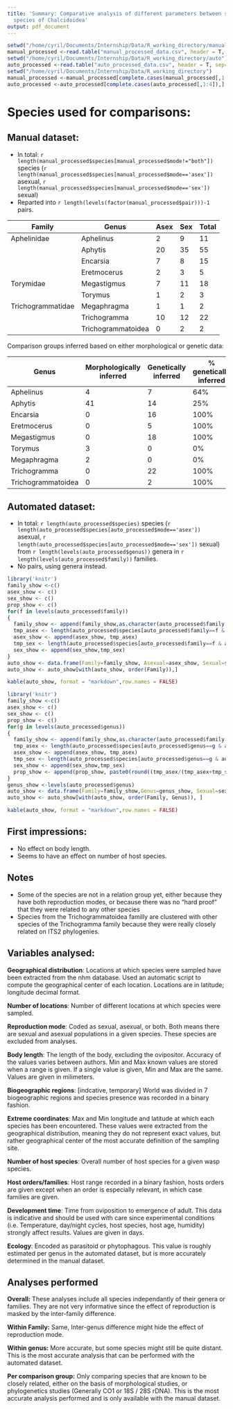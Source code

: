 ```yaml
---
title: 'Summary: Comparative analysis of different parameters between sexual and asexual
  species of Chalcidoidea'
output: pdf_document
---
```


```r
setwd("/home/cyril/Documents/Internship/Data/R_working_directory/manual")
manual_processed <-read.table("manual_processed_data.csv", header = T, sep= ",")
setwd("/home/cyril/Documents/Internship/Data/R_working_directory/auto")
auto_processed <-read.table("auto_processed_data.csv", header = T, sep= ",")
setwd("/home/cyril/Documents/Internship/Data/R_working_directory")
manual_processed <-manual_processed[complete.cases(manual_processed[,1:4]),]
auto_processed <-auto_processed[complete.cases(auto_processed[,1:4]),]
```



# Species used for comparisons:

## Manual dataset:

* In total: `r length(manual_processed$species[manual_processed$mode!="both"])` species (`r length(manual_processed$species[manual_processed$mode=='asex'])` asexual, `r length(manual_processed$species[manual_processed$mode=='sex'])` sexual)
* Reparted into `r length(levels(factor(manual_processed$pair)))-1` pairs.

Family|Genus|Asex|Sex|Total
------|-----|----------|----|----
Aphelinidae|Aphelinus|2|9|11
||Aphytis|20|35|55
||Encarsia|7|8|15
||Eretmocerus|2|3|5
Torymidae|Megastigmus|7|11|18
||Torymus|1|2|3
Trichogrammatidae|Megaphragma|1|1|2
||Trichogramma|10|12|22
||Trichogrammatoidea|0|2|2

Comparison groups inferred based on either morphological or genetic data:

Genus|Morphologically inferred|Genetically inferred|% genetically inferred
-----|------------------------|--------------------|----------------------
Aphelinus|4|7|64%
Aphytis|41|14|25%
Encarsia|0|16|100%
Eretmocerus|0|5|100%
Megastigmus|0|18|100%
Torymus|3|0|0%
Megaphragma|2|0|0%
Trichogramma|0|22|100%
Trichogrammatoidea|0|2|100%



## Automated dataset:

* In total: `r length(auto_processed$species)` species (`r length(auto_processed$species[auto_processed$mode=='asex'])` asexual, `r length(auto_processed$species[auto_processed$mode=='sex'])` sexual) from `r length(levels(auto_processed$genus))` genera in `r length(levels(auto_processed$family))` families.
* No pairs, using genera instead.

\newpage

```r
library('knitr')
family_show <-c()
asex_show <- c()
sex_show <- c()
prop_show <- c()
for(f in levels(auto_processed$family))
{
  family_show <- append(family_show,as.character(auto_processed$family[auto_processed$family==f][1]))
  tmp_asex <- length(auto_processed$species[auto_processed$family==f & auto_processed$mode=="asex"])
  asex_show <- append(asex_show, tmp_asex)
  tmp_sex <- length(auto_processed$species[auto_processed$family==f & auto_processed$mode=="sex"])
  sex_show <- append(sex_show,tmp_sex)
}
auto_show <- data.frame(Family=family_show, Asexual=asex_show, Sexual=sex_show, Total=asex_show+sex_show)
auto_show <- auto_show[with(auto_show, order(Family)),]

kable(auto_show, format = "markdown",row.names = FALSE)

```

```r
library('knitr')
family_show <-c()
asex_show <- c()
sex_show <- c()
prop_show <- c()
for(g in levels(auto_processed$genus))
{
  family_show <- append(family_show,as.character(auto_processed$family[auto_processed$genus==g][1]))
  tmp_asex <- length(auto_processed$species[auto_processed$genus==g & auto_processed$mode=="asex"])
  asex_show <- append(asex_show, tmp_asex)
  tmp_sex <- length(auto_processed$species[auto_processed$genus==g & auto_processed$mode=="sex"])
  sex_show <- append(sex_show,tmp_sex)
  prop_show <- append(prop_show, paste0(round((tmp_asex/(tmp_asex+tmp_sex))*100,2),"%"))
}
genus_show <-levels(auto_processed$genus)
auto_show <- data.frame(Family=family_show,Genus=genus_show, Sexual=sex_show, Asexual=asex_show, "Percentage of asexuals" = prop_show)
auto_show <- auto_show[with(auto_show, order(Family, Genus)), ]

kable(auto_show, format = "markdown",row.names = FALSE)

```

## First impressions:
* No effect on body length.
* Seems to have an effect on number of host species.

## Notes
* Some of the species are not in a relation group yet, either because they have both reproduction modes, or because there was no "hard proof" that they were related to any other species
* Species from the Trichogrammatoidea familly are clustered with other species of the Trichogramma family because they were really closely related on ITS2 phylogenies.

## Variables analysed:

__Geographical distribution__: Locations at which species were sampled have been extracted from the nhm database. Used an automatic script to compute the geographical center of each location.  Locations are in latitude; longitude decimal format.

__Number of locations__: Number of different locations at which species were sampled.

__Reproduction mode__: Coded as sexual, asexual, or both. Both means there are sexual and asexual populations in a given species. These species are excluded from analyses.

__Body length__: The length of the body, excluding the ovipositor. Accuracy of the values varies between authors. Min and Max known values are stored when a range is given. If a single value is given, Min and Max are the same. Values are given in milimeters.

__Biogeographic regions__: [indcative, temporary] World was divided in 7 biogeographic regions and species presence was recorded in a binary fashion.

__Extreme coordinates__: Max and Min longitude and latitude at which each species has been encountered. These values were extracted from the geographical distribution, meaning they do not represent exact values, but rather geographical center of the most accurate definition of the sampling site.

__Number of host species__: Overall number of host species for a given wasp species.

__Host orders/families__: Host range recorded in a binary fashion, hosts orders are given except when an order is especially relevant, in which case families are given.

__Development time__: Time from oviposition to emergence of adult. This data is indicative and should be used with care since experimental conditions (i.e. Temperature, day/night cycles, host species, host age, humidity) strongly affect results. Values are given in days.

__Ecology__: Encoded as parasitoid or phytophagous. This value is roughly estimated per genus in the automated dataset, but is more accurately determined in the manual dataset.

## Analyses performed

__Overall:__ These analyses include all species independantly of their genera or families. They are not very informative since the effect of reproduction is masked by the inter-family difference.


__Within Family:__
Same, Inter-genus difference might hide the effect of reproduction mode.


__Within genus:__
More accurate, but some species might still be quite distant. This is the most accurate analysis that can be performed with the automated dataset.

__Per comparison group:__
Only comparing species that are known to be closely related, either on the basis of morphological studies, or phylogenetics studies (Generally CO1 or 18S / 28S rDNA). This is the most accurate analysis performed and is only available with the manual dataset.

